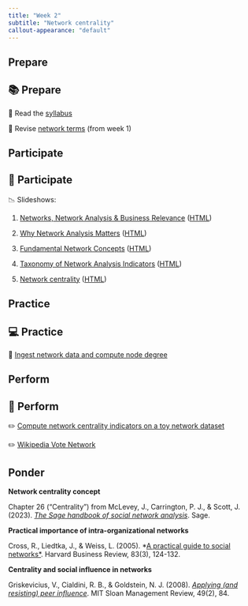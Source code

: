 ```yaml
---
title: "Week 2"
subtitle: "Network centrality"
callout-appearance: "default"
---
```


## Prepare

::: {.callout-note}
## 📚 Prepare

📖 Read the [syllabus](../../course/syllabus.qmd)

📖 Revise [network terms](../week-1/network_terms.qmd) (from week 1)

:::

## Participate

::: {.callout-note}
## 👥 Participate

📉 Slideshows:

1. [Networks, Network Analysis & Business Relevance](slideshow_1.pdf) ([HTML](slideshow_1-slides.html))

2. [Why Network Analysis Matters](slideshow_2.pdf) ([HTML](slideshow_2-slides.html))

3. [Fundamental Network Concepts](slideshow_3.pdf) ([HTML](slideshow_3-slides.html))

4. [Taxonomy of Network Analysis Indicators](slideshow_4.pdf) ([HTML](slideshow_4-slides.html))

5. [Network centrality](slideshow_5.pdf) ([HTML](slideshow_5-slides.html))

:::

## Practice

::: {.callout-note}
## 💻 Practice

🧮 [Ingest network data and compute node degree](practice_1.qmd)

:::

## Perform

::: {.callout-note}
## 📝 Perform

✏️ [Compute network centrality indicators on a toy network dataset](perform_0.qmd)

✏️ [Wikipedia Vote Network](perform_1.qmd)

:::

## Ponder

**Network centrality concept**

Chapter 26 ("Centrality") from McLevey, J., Carrington, P. J., & Scott, J.
(2023). [*The Sage handbook of social network analysis*](https://go.exlibris.link/rW0j0hZX). Sage.

**Practical importance of intra-organizational networks**

Cross, R., Liedtka, J., & Weiss, L. (2005). *[A practical guide to social
networks*](https://go.exlibris.link/9lZS2t2V). Harvard Business Review, 83(3), 124-132.

**Centrality and social influence in networks**

Griskevicius, V., Cialdini, R. B., & Goldstein, N. J. (2008). [*Applying (and
resisting) peer influence*](https://go.exlibris.link/FnvYsnT0). MIT Sloan Management Review, 49(2), 84.

